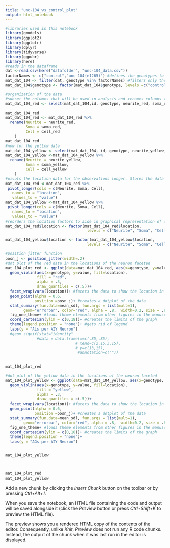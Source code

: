 ```yaml
---
title: "unc-104_vs_control_plot"
output: html_notebook
---
```

```r
#libraries used in this notebook
library(gmodels)
library(ggplot2)
library(qqplotr)
library(dplyr)
library(tidyverse)
library(ggpubr)
library(here)
#reads in the dataframe
dat <-read.csv(here("datafolder", "unc-104_data.csv"))
factorNames <- c("control","unc-104(e1265)") #defines the genotypes to be analyzed 
mat_dat_104 <- filter(dat, genotype %in% factorNames) #filters only the factors (genotypes) to be analyzed
mat_dat_104$genotype <- factor(mat_dat_104$genotype, levels =c("control","unc-104(e1265)"))

```

```r
#organization of the data
#subset the columns that will be used in analysis and renames columns to more readable names
mat_dat_104_red <- select(mat_dat_104,id, genotype, neurite_red, soma_red, cell_red)

mat_dat_104_red
mat_dat_104_red <- mat_dat_104_red %>% 
  rename(Neurite = neurite_red,
         Soma = soma_red,
         Cell = cell_red
    )
mat_dat_104_red
#now for the yellow data
mat_dat_104_yellow <- select(mat_dat_104, id, genotype, neurite_yellow, soma_yellow, cell_yellow)
mat_dat_104_yellow <-mat_dat_104_yellow %>% 
  rename(Neurite = neurite_yellow,
         Soma = soma_yellow,
         Cell = cell_yellow
    )
#pivots the location data for the observations longer. Stores the data values under values column and the old column names under a new column named location.
mat_dat_104_red <-mat_dat_104_red %>%
 pivot_longer(cols = c(Neurite, Soma, Cell),
   names_to = "location",
   values_to = "value")
mat_dat_104_yellow <-mat_dat_104_yellow %>%
 pivot_longer(cols = c(Neurite, Soma, Cell),
   names_to = "location",
   values_to = "value")
#reorders the location factors to aide in graphical representation of data
mat_dat_104_red$location <- factor(mat_dat_104_red$location,
                                    levels = c("Neurite", "Soma", "Cell"))

mat_dat_104_yellow$location <- factor(mat_dat_104_yellow$location,
                                    levels = c("Neurite", "Soma", "Cell"))

```


```r
#position jitter function
posn_j <- position_jitter(width=.2)
#dot plot of the red data in the locations of the neuron faceted
mat_104_plot_red <- ggplot(data=mat_dat_104_red, aes(x=genotype, y=value, fill=location)) +
  geom_violin(aes(x=genotype, y=value, fill=location),
              fill = "red",
              alpha = .3,
              draw_quantiles = c(.5))+
  facet_wrap(vars(location))+ #facets the data to show the location in the cell of the red AG's
  geom_point(alpha = 0.6,
             position =posn_j)+ #creates a dotplot of the data
  stat_summary(fun.data=mean_sdl, fun.args = list(mult=1), 
        geom="errorbar", color="red", alpha = .8,  width=0.2, size = .8) + #creates an error bar based on one standard devation of the data
  fig_one_theme+ #loads theme elements from other figures in the manuscript
  coord_cartesian(ylim = c(0,18))+ #creates the limits of the graph
  theme(legend.position = "none")+ #gets rid of legend
  labs(y = "ALs per AIY Neuron")
  #geom_signif(stat="identity"
              #data = data.frame(x=c(.85,.85),
                               # xend=c(2.15,3.15),
                               # y=c(13,15),
                                #annotation=c(""))
              

mat_104_plot_red

#dot plot of the yellow data in the locations of the neuron faceted
mat_104_plot_yellow <- ggplot(data=mat_dat_104_yellow, aes(x=genotype, y=value, fill=location)) +
  geom_violin(aes(x=genotype, y=value, fill=location),
              fill = "yellow",
              alpha = .3,
              draw_quantiles = c(.5))+
  facet_wrap(vars(location))+ #facets the data to show the location in the cell of the red AG's
  geom_point(alpha = 0.6,
             position =posn_j)+ #creates a dotplot of the data
  stat_summary(fun.data=mean_sdl, fun.args = list(mult=1), 
        geom="errorbar", color="red", alpha = .8,  width=0.2, size = .8) + #creates an error bar based on one standard devation of the data
  fig_one_theme+ #loads theme elements from other figures in the manuscript
  coord_cartesian(ylim = c(0,18))+ #creates the limits of the graph
  theme(legend.position = "none")+
  labs(y = "AGs per AIY Neuron")


mat_104_plot_yellow

    
```
```r
mat_104_plot_red
mat_104_plot_yellow
```

Add a new chunk by clicking the *Insert Chunk* button on the toolbar or by pressing *Ctrl+Alt+I*.

When you save the notebook, an HTML file containing the code and output will be saved alongside it (click the *Preview* button or press *Ctrl+Shift+K* to preview the HTML file).

The preview shows you a rendered HTML copy of the contents of the editor. Consequently, unlike *Knit*, *Preview* does not run any R code chunks. Instead, the output of the chunk when it was last run in the editor is displayed.
